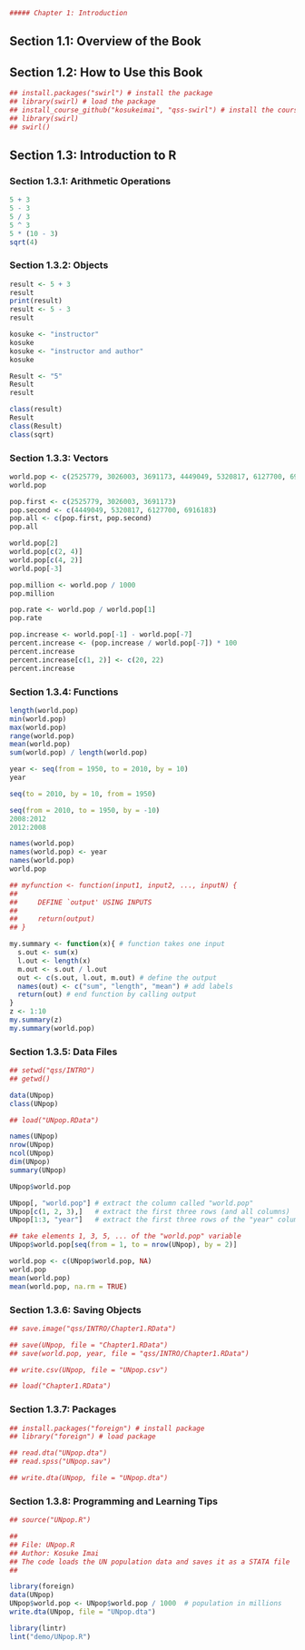 
```r
##### Chapter 1: Introduction
```

## Section 1.1: Overview of the Book
## Section 1.2: How to Use this Book

```r
## install.packages("swirl") # install the package
## library(swirl) # load the package
## install_course_github("kosukeimai", "qss-swirl") # install the course
## library(swirl)
## swirl()
```

## Section 1.3: Introduction to R
### Section 1.3.1: Arithmetic Operations

```r
5 + 3
5 - 3
5 / 3
5 ^ 3
5 * (10 - 3)
sqrt(4)
```

### Section 1.3.2: Objects

```r
result <- 5 + 3
result
print(result)
result <- 5 - 3
result

kosuke <- "instructor"
kosuke
kosuke <- "instructor and author"
kosuke

Result <- "5"
Result
result

class(result)
Result
class(Result)
class(sqrt)
```

### Section 1.3.3: Vectors

```r
world.pop <- c(2525779, 3026003, 3691173, 4449049, 5320817, 6127700, 6916183)
world.pop

pop.first <- c(2525779, 3026003, 3691173)
pop.second <- c(4449049, 5320817, 6127700, 6916183)
pop.all <- c(pop.first, pop.second)
pop.all

world.pop[2]
world.pop[c(2, 4)]
world.pop[c(4, 2)]
world.pop[-3]

pop.million <- world.pop / 1000
pop.million

pop.rate <- world.pop / world.pop[1]
pop.rate

pop.increase <- world.pop[-1] - world.pop[-7]
percent.increase <- (pop.increase / world.pop[-7]) * 100
percent.increase
percent.increase[c(1, 2)] <- c(20, 22)
percent.increase
```

### Section 1.3.4: Functions

```r
length(world.pop)
min(world.pop)
max(world.pop)
range(world.pop)
mean(world.pop)
sum(world.pop) / length(world.pop)

year <- seq(from = 1950, to = 2010, by = 10)
year

seq(to = 2010, by = 10, from = 1950)

seq(from = 2010, to = 1950, by = -10)
2008:2012
2012:2008

names(world.pop)
names(world.pop) <- year
names(world.pop)
world.pop

## myfunction <- function(input1, input2, ..., inputN) {
##
##     DEFINE `output' USING INPUTS
##
##     return(output)
## }

my.summary <- function(x){ # function takes one input
  s.out <- sum(x)
  l.out <- length(x)
  m.out <- s.out / l.out
  out <- c(s.out, l.out, m.out) # define the output
  names(out) <- c("sum", "length", "mean") # add labels
  return(out) # end function by calling output
}
z <- 1:10
my.summary(z)
my.summary(world.pop)
```

### Section 1.3.5: Data Files

```r
## setwd("qss/INTRO")
## getwd()

data(UNpop)
class(UNpop)

## load("UNpop.RData")

names(UNpop)
nrow(UNpop)
ncol(UNpop)
dim(UNpop)
summary(UNpop)

UNpop$world.pop

UNpop[, "world.pop"] # extract the column called "world.pop"
UNpop[c(1, 2, 3),]   # extract the first three rows (and all columns)
UNpop[1:3, "year"]   # extract the first three rows of the "year" column

## take elements 1, 3, 5, ... of the "world.pop" variable
UNpop$world.pop[seq(from = 1, to = nrow(UNpop), by = 2)]

world.pop <- c(UNpop$world.pop, NA)
world.pop
mean(world.pop)
mean(world.pop, na.rm = TRUE)
```

### Section 1.3.6: Saving Objects

```r
## save.image("qss/INTRO/Chapter1.RData")

## save(UNpop, file = "Chapter1.RData")
## save(world.pop, year, file = "qss/INTRO/Chapter1.RData")

## write.csv(UNpop, file = "UNpop.csv")

## load("Chapter1.RData")
```

### Section 1.3.7: Packages

```r
## install.packages("foreign") # install package
## library("foreign") # load package

## read.dta("UNpop.dta")
## read.spss("UNpop.sav")

## write.dta(UNpop, file = "UNpop.dta")
```

### Section 1.3.8: Programming and Learning Tips

```r
## source("UNpop.R")

##
## File: UNpop.R
## Author: Kosuke Imai
## The code loads the UN population data and saves it as a STATA file
##

library(foreign)
data(UNpop)
UNpop$world.pop <- UNpop$world.pop / 1000  # population in millions
write.dta(UNpop, file = "UNpop.dta")

library(lintr)
lint("demo/UNpop.R")
```

